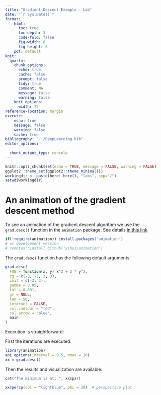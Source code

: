 ```yaml
---
title: "Gradient Descent Example - Lab"
date: "`r Sys.Date()`"
format:
    html: 
      toc: true
      toc-depth: 3
      code-fold: false
      fig-width: 8
      fig-height: 6
    pdf: default
knit:
  quarto:
    chunk_options:
      echo: true
      cache: false
      prompt: false
      tidy: true
      comment: NA
      message: false
      warning: false
    knit_options:
      width: 75
reference-location: margin
execute:
    echo: true
    message: false
    warning: false
    cache: true
bibliography: "../DeepLearning.bib"
editor_options: 
  
  chunk_output_type: console
---
```


```r
knitr::opts_chunk$set(echo = TRUE, message = FALSE, warning = FALSE)
ggplot2::theme_set(ggplot2::theme_minimal())
workingdir <- paste(here::here(), "labs", sep="/")
setwd(workingdir)
```

# An animation of the gradient descent method

To see an animation of the gradient descent algorithm we use the `grad.desc()` function in the `animation` package. See details [in this link](https://yihui.org/animation/example/grad-desc/).

```r
if(!require(animation)) install.packages('animation')
# or development version
# remotes::install_github('yihui/animation')
```

The `grad.desc)` function has the following default arguments:

```r
grad.desc(
  FUN = function(x, y) x^2 + 2 * y^2,
  rg = c(-3, -3, 3, 3),
  init = c(-3, 3),
  gamma = 0.05,
  tol = 0.001,
  gr = NULL,
  len = 50,
  interact = FALSE,
  col.contour = "red",
  col.arrow = "blue",
  main
)
```


Execution is straightforward:

First the iterations are executed:

```r
library(animation)
ani.options(interval = 0.5, nmax = 10)
xx = grad.desc()
```

Then the results and visualization are available:

```r
cat("The minimum is at: ", xx$par)
```

```r
xx$persp(col = "lightblue", phi = 30)  # perspective plot
```






